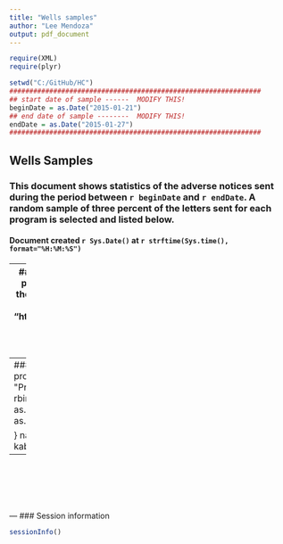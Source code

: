 ```yaml
---
title: "Wells samples"
author: "Lee Mendoza"
output: pdf_document
---
```



```r
require(XML)
require(plyr)

setwd("C:/GitHub/HC")
###############################################################
## start date of sample ------  MODIFY THIS!
beginDate = as.Date("2015-01-21")
## end date of sample --------  MODIFY THIS!
endDate = as.Date("2015-01-27")
###############################################################
```
## Wells Samples
### This document shows statistics of the adverse notices sent during the period between `r beginDate ` and `r endDate `.  A random sample of three percent of the letters sent for each program is selected and listed below.
#### Document created `r Sys.Date() ` at `r strftime(Sys.time(), format="%H:%M:%S") `

---
### Notices per program, with sample size
The sample size is determined by rounding up 3 percent of the number of letters sent in a program to the next highest integer
```r
## this is the location of the Wells tracking data maintained by the regions
## and NFA
## external link
## URL = "https://dhhnet.dhh.louisiana.gov/departments/oaas/PO/_vti_bin/ListData.svc/WellsTracking"
## internal link
URL <- "http://dhhnet/departments/oaas/PO/_vti_bin/ListData.svc/WellsTracking"
dat = xmlParse(readLines(URL))

## get the individual list items
items = getNodeSet(dat, "//m:properties")

## convert to a data frame
df = xmlToDataFrame(items)

## clean up date data
df$DateLetterSent = as.Date(df$DateLetterSent)
df$Modified = as.Date(df$Modified)
df$Created = as.Date(df$Created)


## set the seed for the random number generator. This is important
## for reproducibility.  DO NOT MODIFY THIS VALUE.
set.seed(11223344)

## add a random number to each row. This random number will be used
## to order the items in the dataframe (resulting in random order), 
## and will be used to select random rows for each program
df$random = rnorm(nrow(df))
## sort the records in order of the random variable, in descending order
dfRandom = df[order(-df$random),]

## filter the sample by dates. This will select all columns for rows with the 
## DateLetterSent having a value between the beginDate and endDate (inclusive)
dateFiltered = dfRandom[which(dfRandom$DateLetterSent >= beginDate & dfRandom$DateLetterSent <= endDate), ]

## summary of letters sent per program
perProgram = ddply(dateFiltered, ~ProgramValue, summarise, letterCount = length(ProgramValue))

## determine the number of samples as 3% of the list, rounded up
perProgram$threePercent = perProgram$letterCount * 0.03
perProgram$sampleSize = as.integer(perProgram$threePercent) + 1

## create and clear a dataset for the samples
sample = NULL

## output
kable(perProgram)
```

---
### The sample:
```r
for (i in 1:nrow(perProgram)){
    ## programLetters = filter by program
    programLetters = dateFiltered[which(dateFiltered$ProgramValue == perProgram[i, "ProgramValue"]),]
    programSample = programLetters[1:perProgram[i, "sampleSize"],]
    sample = rbind(sample, data.frame(cbind(as.character(programSample$ClientLastName), 
                    as.character(programSample$ClientFirstName), 
                    as.character(programSample$SSN), 
                    as.character(programSample$ProgramValue), 
                    as.character(programSample$DateLetterSent))))
    
}
names(sample) = c("Last Name", "First Name", "SSN", "Program", "Date Letter Sent")
kable(sample)
writeLines("")
writeLines("")
```
---
<br> 
<br>
<br>
<br>
<br>
---
### Session information
```r
sessionInfo() 
```

